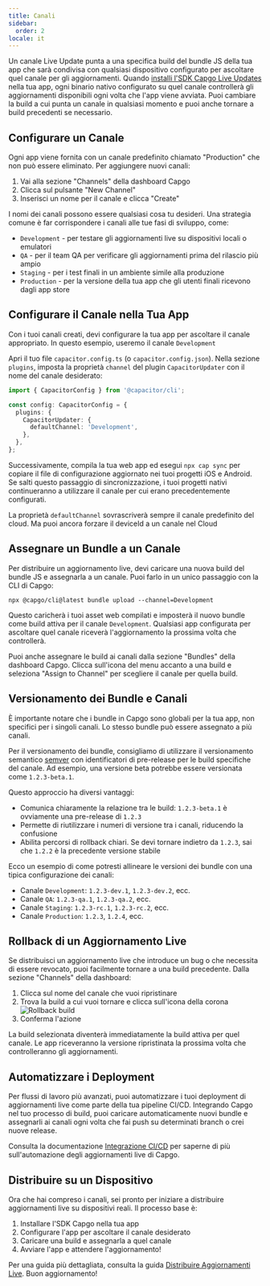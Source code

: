 ```yaml
---
title: Canali
sidebar:
  order: 2
locale: it
---
```



Un canale Live Update punta a una specifica build del bundle JS della tua app che sarà condivisa con qualsiasi dispositivo configurato per ascoltare quel canale per gli aggiornamenti. Quando [installi l'SDK Capgo Live Updates](/docs/getting-started/quickstart/) nella tua app, ogni binario nativo configurato su quel canale controllerà gli aggiornamenti disponibili ogni volta che l'app viene avviata. Puoi cambiare la build a cui punta un canale in qualsiasi momento e puoi anche tornare a build precedenti se necessario.

## Configurare un Canale

Ogni app viene fornita con un canale predefinito chiamato "Production" che non può essere eliminato. Per aggiungere nuovi canali:

1. Vai alla sezione "Channels" della dashboard Capgo
2. Clicca sul pulsante "New Channel"
3. Inserisci un nome per il canale e clicca "Create"

I nomi dei canali possono essere qualsiasi cosa tu desideri. Una strategia comune è far corrispondere i canali alle tue fasi di sviluppo, come:

- `Development` - per testare gli aggiornamenti live su dispositivi locali o emulatori
- `QA` - per il team QA per verificare gli aggiornamenti prima del rilascio più ampio
- `Staging` - per i test finali in un ambiente simile alla produzione
- `Production` - per la versione della tua app che gli utenti finali ricevono dagli app store

## Configurare il Canale nella Tua App

Con i tuoi canali creati, devi configurare la tua app per ascoltare il canale appropriato. In questo esempio, useremo il canale `Development`

Apri il tuo file `capacitor.config.ts` (o `capacitor.config.json`). Nella sezione `plugins`, imposta la proprietà `channel` del plugin `CapacitorUpdater` con il nome del canale desiderato:

```ts
import { CapacitorConfig } from '@capacitor/cli';

const config: CapacitorConfig = {
  plugins: {
    CapacitorUpdater: {
      defaultChannel: 'Development',
    },
  },
};
```

Successivamente, compila la tua web app ed esegui `npx cap sync` per copiare il file di configurazione aggiornato nei tuoi progetti iOS e Android. Se salti questo passaggio di sincronizzazione, i tuoi progetti nativi continueranno a utilizzare il canale per cui erano precedentemente configurati.

<Aside type="caution">

La proprietà `defaultChannel` sovrascriverà sempre il canale predefinito del cloud. Ma puoi ancora forzare il deviceId a un canale nel Cloud

</Aside>

## Assegnare un Bundle a un Canale

Per distribuire un aggiornamento live, devi caricare una nuova build del bundle JS e assegnarla a un canale. Puoi farlo in un unico passaggio con la CLI di Capgo:

```shell
npx @capgo/cli@latest bundle upload --channel=Development
```

Questo caricherà i tuoi asset web compilati e imposterà il nuovo bundle come build attiva per il canale `Development`. Qualsiasi app configurata per ascoltare quel canale riceverà l'aggiornamento la prossima volta che controllerà.

Puoi anche assegnare le build ai canali dalla sezione "Bundles" della dashboard Capgo. Clicca sull'icona del menu accanto a una build e seleziona "Assign to Channel" per scegliere il canale per quella build.

## Versionamento dei Bundle e Canali

È importante notare che i bundle in Capgo sono globali per la tua app, non specifici per i singoli canali. Lo stesso bundle può essere assegnato a più canali.

Per il versionamento dei bundle, consigliamo di utilizzare il versionamento semantico [semver](https://semver.org/) con identificatori di pre-release per le build specifiche del canale. Ad esempio, una versione beta potrebbe essere versionata come `1.2.3-beta.1`.

Questo approccio ha diversi vantaggi:

- Comunica chiaramente la relazione tra le build: `1.2.3-beta.1` è ovviamente una pre-release di `1.2.3`
- Permette di riutilizzare i numeri di versione tra i canali, riducendo la confusione
- Abilita percorsi di rollback chiari. Se devi tornare indietro da `1.2.3`, sai che `1.2.2` è la precedente versione stabile

Ecco un esempio di come potresti allineare le versioni dei bundle con una tipica configurazione dei canali:

- Canale `Development`: `1.2.3-dev.1`, `1.2.3-dev.2`, ecc.
- Canale `QA`: `1.2.3-qa.1`, `1.2.3-qa.2`, ecc.
- Canale `Staging`: `1.2.3-rc.1`, `1.2.3-rc.2`, ecc.
- Canale `Production`: `1.2.3`, `1.2.4`, ecc.

## Rollback di un Aggiornamento Live

Se distribuisci un aggiornamento live che introduce un bug o che necessita di essere revocato, puoi facilmente tornare a una build precedente. Dalla sezione "Channels" della dashboard:

<Steps>

1. Clicca sul nome del canale che vuoi ripristinare
2. Trova la build a cui vuoi tornare e clicca sull'icona della corona
![Rollback build](/select_bundle.webp)
3. Conferma l'azione

</Steps>

La build selezionata diventerà immediatamente la build attiva per quel canale. Le app riceveranno la versione ripristinata la prossima volta che controlleranno gli aggiornamenti.

## Automatizzare i Deployment

Per flussi di lavoro più avanzati, puoi automatizzare i tuoi deployment di aggiornamenti live come parte della tua pipeline CI/CD. Integrando Capgo nel tuo processo di build, puoi caricare automaticamente nuovi bundle e assegnarli ai canali ogni volta che fai push su determinati branch o crei nuove release.

Consulta la documentazione [Integrazione CI/CD](/docs/getting-started/cicd-integration/) per saperne di più sull'automazione degli aggiornamenti live di Capgo.

## Distribuire su un Dispositivo

Ora che hai compreso i canali, sei pronto per iniziare a distribuire aggiornamenti live su dispositivi reali. Il processo base è:

1. Installare l'SDK Capgo nella tua app
2. Configurare l'app per ascoltare il canale desiderato
3. Caricare una build e assegnarla a quel canale
4. Avviare l'app e attendere l'aggiornamento!

Per una guida più dettagliata, consulta la guida [Distribuire Aggiornamenti Live](/docs/getting-started/deploy/). Buon aggiornamento!
